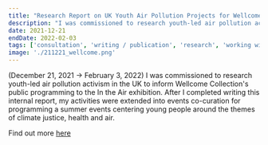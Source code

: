 ```yaml
---
title: "Research Report on UK Youth Air Pollution Projects for Wellcome Collection"
description: "I was commissioned to research youth-led air pollution activism in the UK to inform Wellcome Collection's public programming to the In the Air exhibition. After I completed writing this internal report, my activities were extended into events co-curation for programming a summer events centering young people around the themes of climate justice, health and air. (December 21, 2021 → February 3, 2022)"
date: 2021-12-21
endDate: 2022-02-03
tags: ['consultation', 'writing / publication', 'research', 'working with']
image: './211221_wellcome.png'
---
```


(December 21, 2021 → February 3, 2022) I was commissioned to research youth-led air pollution activism in the UK to inform Wellcome Collection's public programming to the In the Air exhibition. After I completed writing this internal report, my activities were extended into events co-curation for programming a summer events centering young people around the themes of climate justice, health and air.

Find out more [here](https://wellcomecollection.org/event-series/a-breath-of-fresh-air)